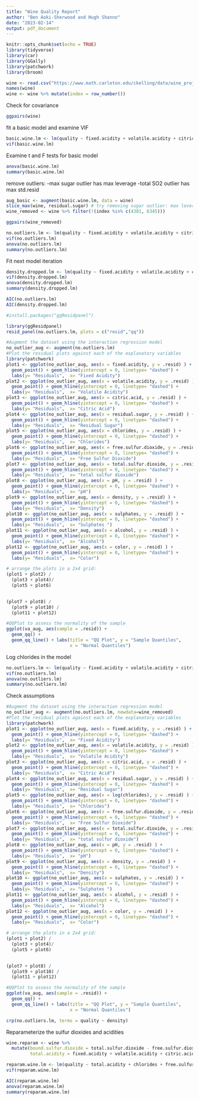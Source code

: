 ```yaml
---
title: "Wine Quality Report"
author: "Ben Aoki-Sherwood and Hugh Shanno"
date: "2023-02-14"
output: pdf_document
---
```


```r
knitr::opts_chunk$set(echo = TRUE)
library(tidyverse)
library(car)
library(GGally)
library(patchwork)
library(broom)
```

```r
wine <- read.csv("https://www.math.carleton.edu/ckelling/data/wine_project.csv")
names(wine)
wine <- wine %>% mutate(index = row_number())
```

Check for covariance
```r
ggpairs(wine)
```

fit a basic model and examine VIF
```r
basic.wine.lm <- lm(quality ~ fixed.acidity + volatile.acidity + citric.acid + residual.sugar + chlorides + free.sulfur.dioxide + total.sulfur.dioxide + density + pH + sulphates + alcohol + color, data = wine)
vif(basic.wine.lm)
```

Examine t and F tests for basic model
```r
anova(basic.wine.lm)
summary(basic.wine.lm)
```

remove outliers:
  -max sugar outlier has max leverage
  -total SO2 outlier has max std.resid

```r
aug_basic <- augment(basic.wine.lm, data = wine)
slice_max(wine, residual.sugar) # try removing sugar outlier: max leverage
wine_removed <- wine %>% filter(!(index %in% c(4381, 6345)))
```

```r
ggpairs(wine_removed)
```

```r
no.outliers.lm <- lm(quality ~ fixed.acidity + volatile.acidity + citric.acid + residual.sugar + chlorides + free.sulfur.dioxide + total.sulfur.dioxide + density + pH + sulphates + alcohol + color, data = wine_removed)
vif(no.outliers.lm)
anova(no.outliers.lm)
summary(no.outliers.lm)
```

Fit next model iteration
```r
density.dropped.lm <- lm(quality ~ fixed.acidity + volatile.acidity + citric.acid + residual.sugar + chlorides + free.sulfur.dioxide + total.sulfur.dioxide + pH + sulphates + alcohol + color, data = wine)
vif(density.dropped.lm)
anova(density.dropped.lm)
summary(density.dropped.lm)
```

```r
AIC(no.outliers.lm)
AIC(density.dropped.lm)
```

```r
#install.packages("ggResidpanel")
```


```r
library(ggResidpanel)
resid_panel(no.outliers.lm, plots = c("resid","qq"))
```

```r
#Augment the dataset using the interaction regression model
no_outlier_aug <- augment(no.outliers.lm)
#Plot the residual plots against each of the explanatory variables
library(patchwork)
plot1 <- ggplot(no_outlier_aug, aes(x = fixed.acidity, y = .resid) ) + 
  geom_point() + geom_hline(yintercept = 0, linetype= "dashed") + 
  labs(y= "Residuals",  x= "Fixed Acidity")
plot2 <- ggplot(no_outlier_aug, aes(x = volatile.acidity, y = .resid) ) + 
  geom_point() + geom_hline(yintercept = 0, linetype= "dashed") + 
  labs(y= "Residuals",  x= "Volatile Acidity")
plot3 <- ggplot(no_outlier_aug, aes(x = citric.acid, y = .resid) ) + 
  geom_point() + geom_hline(yintercept = 0, linetype= "dashed") + 
  labs(y= "Residuals",  x= "Citric Acid")
plot4 <- ggplot(no_outlier_aug, aes(x = residual.sugar, y = .resid) ) + 
  geom_point() + geom_hline(yintercept = 0, linetype= "dashed") + 
  labs(y= "Residuals",  x= "Residual Sugar")
plot5 <- ggplot(no_outlier_aug, aes(x = chlorides, y = .resid) ) + 
  geom_point() + geom_hline(yintercept = 0, linetype= "dashed") + 
  labs(y= "Residuals",  x= "Chlorides")
plot6 <- ggplot(no_outlier_aug, aes(x = free.sulfur.dioxide, y = .resid) ) + 
  geom_point() + geom_hline(yintercept = 0, linetype= "dashed") + 
  labs(y= "Residuals",  x= "Free Sulfur Dioxide")
plot7 <- ggplot(no_outlier_aug, aes(x = total.sulfur.dioxide, y = .resid) ) + 
  geom_point() + geom_hline(yintercept = 0, linetype= "dashed") + 
  labs(y= "Residuals",  x= "total sulfur dioxide")
plot8 <- ggplot(no_outlier_aug, aes(x = pH, y = .resid) ) + 
  geom_point() + geom_hline(yintercept = 0, linetype= "dashed") + 
  labs(y= "Residuals",  x= "pH")
plot9 <- ggplot(no_outlier_aug, aes(x = density, y = .resid) ) + 
  geom_point() + geom_hline(yintercept = 0, linetype= "dashed") + 
  labs(y= "Residuals",  x= "Density")
plot10 <- ggplot(no_outlier_aug, aes(x = sulphates, y = .resid) ) + 
  geom_point() + geom_hline(yintercept = 0, linetype= "dashed") + 
  labs(y= "Residuals",  x= "Sulphates ")
plot11 <- ggplot(no_outlier_aug, aes(x = alcohol, y = .resid) ) + 
  geom_point() + geom_hline(yintercept = 0, linetype= "dashed") + 
  labs(y= "Residuals",  x= "Alcohol")
plot12 <- ggplot(no_outlier_aug, aes(x = color, y = .resid) ) + 
  geom_point() + geom_hline(yintercept = 0, linetype= "dashed") + 
  labs(y= "Residuals",  x= "Color")

# arrange the plots in a 2x4 grid:
(plot1 + plot2) /
  (plot3 + plot4)/ 
  (plot5 + plot6)
  

(plot7 + plot8) /
  (plot9 + plot10) /
  (plot11 + plot12)

#QQPlot to assess the normality of the sample
ggplot(va_aug, aes(sample = .resid)) +
  geom_qq() + 
  geom_qq_line() + labs(title = "QQ Plot", y = "Sample Quantiles",
                        x = "Normal Quantiles")
```

Log chlorides in the model

```r
no.outliers.lm <- lm(quality ~ fixed.acidity + volatile.acidity + citric.acid + residual.sugar + log(chlorides) + free.sulfur.dioxide + total.sulfur.dioxide + density + pH + sulphates + alcohol + color, data = wine_removed)
vif(no.outliers.lm)
anova(no.outliers.lm)
summary(no.outliers.lm)
```

Check assumptions
```r
#Augment the dataset using the interaction regression model
no_outlier_aug <- augment(no.outliers.lm, newdata=wine_removed)
#Plot the residual plots against each of the explanatory variables
library(patchwork)
plot1 <- ggplot(no_outlier_aug, aes(x = fixed.acidity, y = .resid) ) + 
  geom_point() + geom_hline(yintercept = 0, linetype= "dashed") + 
  labs(y= "Residuals",  x= "Fixed Acidity")
plot2 <- ggplot(no_outlier_aug, aes(x = volatile.acidity, y = .resid) ) + 
  geom_point() + geom_hline(yintercept = 0, linetype= "dashed") + 
  labs(y= "Residuals",  x= "Volatile Acidity")
plot3 <- ggplot(no_outlier_aug, aes(x = citric.acid, y = .resid) ) + 
  geom_point() + geom_hline(yintercept = 0, linetype= "dashed") + 
  labs(y= "Residuals",  x= "Citric Acid")
plot4 <- ggplot(no_outlier_aug, aes(x = residual.sugar, y = .resid) ) + 
  geom_point() + geom_hline(yintercept = 0, linetype= "dashed") + 
  labs(y= "Residuals",  x= "Residual Sugar")
plot5 <- ggplot(no_outlier_aug, aes(x = log(chlorides), y = .resid) ) + 
  geom_point() + geom_hline(yintercept = 0, linetype= "dashed") + 
  labs(y= "Residuals",  x= "Chlorides")
plot6 <- ggplot(no_outlier_aug, aes(x = free.sulfur.dioxide, y = .resid) ) + 
  geom_point() + geom_hline(yintercept = 0, linetype= "dashed") + 
  labs(y= "Residuals",  x= "Free Sulfur Dioxide")
plot7 <- ggplot(no_outlier_aug, aes(x = total.sulfur.dioxide, y = .resid) ) + 
  geom_point() + geom_hline(yintercept = 0, linetype= "dashed") + 
  labs(y= "Residuals",  x= "total sulfur dioxide")
plot8 <- ggplot(no_outlier_aug, aes(x = pH, y = .resid) ) + 
  geom_point() + geom_hline(yintercept = 0, linetype= "dashed") + 
  labs(y= "Residuals",  x= "pH")
plot9 <- ggplot(no_outlier_aug, aes(x = density, y = .resid) ) + 
  geom_point() + geom_hline(yintercept = 0, linetype= "dashed") + 
  labs(y= "Residuals",  x= "Density")
plot10 <- ggplot(no_outlier_aug, aes(x = sulphates, y = .resid) ) + 
  geom_point() + geom_hline(yintercept = 0, linetype= "dashed") + 
  labs(y= "Residuals",  x= "Sulphates ")
plot11 <- ggplot(no_outlier_aug, aes(x = alcohol, y = .resid) ) + 
  geom_point() + geom_hline(yintercept = 0, linetype= "dashed") + 
  labs(y= "Residuals",  x= "Alcohol")
plot12 <- ggplot(no_outlier_aug, aes(x = color, y = .resid) ) + 
  geom_point() + geom_hline(yintercept = 0, linetype= "dashed") + 
  labs(y= "Residuals",  x= "Color")

# arrange the plots in a 2x4 grid:
(plot1 + plot2) /
  (plot3 + plot4)/ 
  (plot5 + plot6)
  

(plot7 + plot8) /
  (plot9 + plot10) /
  (plot11 + plot12)

#QQPlot to assess the normality of the sample
ggplot(va_aug, aes(sample = .resid)) +
  geom_qq() + 
  geom_qq_line() + labs(title = "QQ Plot", y = "Sample Quantiles",
                        x = "Normal Quantiles")
```

```r
crp(no.outliers.lm, terms = quality ~ density)
```


Reparameterize the sulfur dioxides and acidities
```r
wine.reparam <- wine %>%
  mutate(bound.sulfur.dioxide = total.sulfur.dioxide - free.sulfur.dioxide,
         total.acidity = fixed.acidity + volatile.acidity + citric.acid)
```

```r
reparam.wine.lm <- lm(quality ~ total.acidity + chlorides + free.sulfur.dioxide + bound.sulfur.dioxide + alcohol + density + pH + sulphates + color, data = wine.reparam)
vif(reparam.wine.lm)
```

```r
AIC(reparam.wine.lm)
anova(reparam.wine.lm)
summary(reparam.wine.lm)
```


